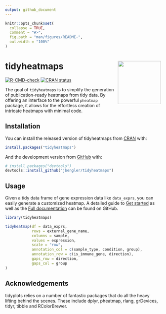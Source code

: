 ```yaml
---
output: github_document
---
```


<!-- README.md is generated from README.Rmd. Please edit that file -->

```r
knitr::opts_chunk$set(
  collapse = TRUE,
  comment = "#>",
  fig.path = "man/figures/README-",
  out.width = "100%"
)
```

# tidyheatmaps <img src="man/figures/logo.svg" align="right" height="139" alt="" />

<!-- badges: start -->
[![R-CMD-check](https://github.com/jbengler/tidyheatmaps/actions/workflows/R-CMD-check.yaml/badge.svg)](https://github.com/jbengler/tidyheatmaps/actions/workflows/R-CMD-check.yaml)
[![CRAN status](https://www.r-pkg.org/badges/version/tidyheatmaps)](https://CRAN.R-project.org/package=tidyheatmaps)
<!-- badges: end -->

The goal of `tidyheatmaps` is to simplify the generation of publication-ready heatmaps from tidy data. By offering an interface to the powerful `pheatmap` package, it allows for the effortless creation of intricate heatmaps with minimal code.

## Installation

You can install the released version of tidyheatmaps from [CRAN](https://cran.r-project.org/) with:
``` r
install.packages("tidyheatmaps")
```

And the development version from [GitHub](https://github.com/) with:
``` r
# install.packages("devtools")
devtools::install_github("jbengler/tidyheatmaps")
```

## Usage

Given a tidy data frame of gene expression data like `data_exprs`, you can easily generate a customized heatmap. A detailed guide to [Get started](https://jbengler.github.io/tidyheatmaps/articles/tidyheatmaps.html) as well as the [Full documentation](https://jbengler.github.io/tidyheatmaps/index.html) can be found on GitHub.

```r
library(tidyheatmaps)

tidyheatmap(df = data_exprs,
            rows = external_gene_name,
            columns = sample,
            values = expression,
            scale = "row",
            annotation_col = c(sample_type, condition, group),
            annotation_row = c(is_immune_gene, direction),
            gaps_row = direction,
            gaps_col = group
)
```


## Acknowledgements

tidyplots relies on a number of fantastic packages that do all the heavy lifting behind the scenes. These include 
    dplyr,
    pheatmap,
    rlang,
    grDevices,
    tidyr,
    tibble and
    RColorBrewer.


